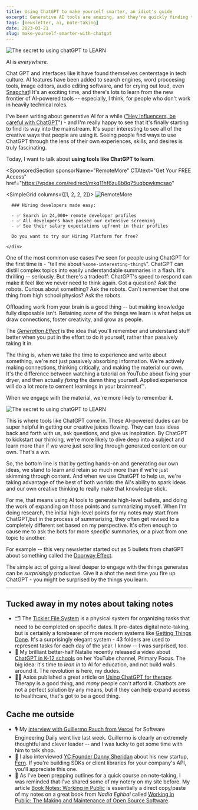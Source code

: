 ```yaml
---
title: Using ChatGPT to make yourself smarter, an idiot's guide
excerpt: Generative AI tools are amazing, and they're quickly finding their way into our lives. Here's how to use them to actually make yourself smarter.
tags: [newsletter, ai, note-taking]
date: 2023-03-21
slug: make-yourself-smarter-with-chatgpt
---
```


<Image
  publicId="newsletters/make-yourself-smarter-with-chatgpt/cover"
  alt="The secret to using chatGPT to LEARN"
/>

AI is _everywhere._

Chat GPT and interfaces like it have found themselves centerstage in tech culture. AI features have been added to search engines, word proccesing tools, image editors, audio editing software, and for crying out loud, even [Snapchat](https://www.theverge.com/2023/2/27/23614959/snapchat-my-ai-chatbot-chatgpt-openai-plus-subscription)! It's an exciting time, and there's lots to learn from the new frontier of AI-powered tools -- especially, I think, for people who don't work in heavily technical roles.

I've been writing about generative AI for a while (["Hey Influencers, be careful with ChatGPT](https://mikebifulco.com/posts/product-marketing-defy-expectations)") - and I'm really happy to see that it's finally starting to find its way into the mainstream. It's super interesting to see all of the creative ways that people are using it. Seeing people find ways to use ChatGPT through the lens of their own experiences, skills, and desires is truly fascinating.

Today, I want to talk about **using tools like ChatGPT to learn**.

<SponsoredSection
  sponsorName="RemoteMore"
  CTAtext="Get Your FREE Access"
  href="https://vpdae.com/redirect/mkq11hf6zu8b8q75uqbpwkmcsao"
>
  <SimpleGrid columns={[1, 2, 2, 2]}>
    <Image
      publicId="sponsors/remotemore/logo"
      alt="RemoteMore"
      height={250}
      width={250}
    />
    <div>

      ### Hiring developers made easy:

      - ✅ Search in 24,000+ remote developer profiles
      - ✅ All developers have passed our extensive screening
      - ✅ See their salary expectations upfront in their profiles

      Do you want to try our Hiring Platform for free?

    </div>

  </SimpleGrid>
</SponsoredSection>

One of the most common use cases I've seen for people using ChatGPT for the first time is - "tell me about `%some-interesting-thing%`". ChatGPT can distill complex topics into easily understandable summaries in a flash. It's thrilling -- seriously. But there's a tradeoff: ChatGPT's speed to respond can make it feel like we never need to think again. Got a question? Ask the robots. Curious about something? Ask the robots. Can't remember that one thing from high school physics? Ask the robots.

Offloading work from your brain is a good thing -- but making knowledge fully disposable isn't. Retaining _some_ of the things we learn is what helps us draw connections, foster creativity, and grow as people.

The [_Generation Effect_](https://en.wikipedia.org/wiki/Generation_effect) is the idea that you'll remember and understand stuff better when you put in the effort to do it yourself, rather than passively taking it in.

The thing is, when we take the time to experience and write about something, we're not just passively absorbing information. We're actively making connections, thinking critically, and making the material our own. It's the difference between watching a tutorial on YouTube about fixing your dryer, and then actually _fixing_ the damn thing yourself. Applied experience will do a lot more to cement learnings in your brainmeat™️.

When we engage with the material, we're more likely to remember it.

<Image
  publicId="newsletters/make-yourself-smarter-with-chatgpt/screenshot"
  alt="The secret to using chatGPT to LEARN"
  caption="I often use ChatGPT to spur ideas for writing"
/>

This is where tools like ChatGPT come in. These AI-powered dudes can be super helpful in getting our creative juices flowing. They can toss ideas back and forth with us, ask questions, and give us inspiration. By ChatGPT to kickstart our thinking, we're more likely to dive deep into a subject and learn more than if we were just scrolling through generated content on our own. That's a win.

So, the bottom line is that by getting hands-on and generating our own ideas, we stand to learn and retain so much more than if we're just skimming through content. And when we use ChatGPT to help us, we're taking advantage of the best of both worlds: the AI's ability to spark ideas and our own creative thinking to really make that knowledge stick.

For me, that means using AI tools to generate high-level bullets, and doing the work of expanding on those points and summarizing myself. When I'm doing research, the initial high-level points for my notes may start from ChatGPT,but in the process of summarizing, they often get revised to a completely different set based on my perspective. It's often enough to cause me to ask the bots for more _specific_ summaries, or a pivot from one topic to another.

For example -- this very newsletter started out as 5 bullets from chatGPT about something called the [Doorway Effect](https://en.wikipedia.org/wiki/Doorway_effect).

The simple act of going a level deeper to engage with the things generates can be _surprisingly_ productive. Give it a shot the next time you fire up ChatGPT - you might be surprised by the things you learn.

---

## Tucked away in my notes about taking notes

- 🗂️ The [Tickler File System](https://officedynamics.com/43-folders-method-paper-system/) is a physical system for organizing tasks that need to be completed on specific dates. It pre-dates digital note-taking, but is certainly a forebearer of more modern systems like [Getting Things Done](https://gettingthingsdone.com/). It's a surprisingly elegant system - 43 folders are used to represent tasks for each day of the year. I know -- I was surprised, too.
- 🎥 My brilliant better-half Natalie recently released a video about [ChatGPT in K-12 schools](https://www.youtube.com/watch?v=M9oOtOkPTzc&t=175s) on her YouTube channel, Primary Focus. The big idea: it's time to _lean in_ to AI for education, and not build walls around it. The revolution is here, my dudes.
- 🧘‍♂️ Axios published a great article on [Using ChatGPT for therapy](https://www.axios.com/2023/03/08/therapy-chatbots-chatgpt-ai). Therapy is a good thing, and _many_ people can't afford it. Chatbots are not a perfect solution by any means, but if they can help expand access to healthcare, that's got to be a good thing.

## Cache me outside

- 🎙️ My [interview with Guillermo Rauch from Vercel](https://softwareengineeringdaily.com/2023/03/15/building-user-experiences/) for Software Engineering Daily went live last week. Guillermo is clearly an extremely thoughtful and clever leader -- and I was lucky to get some time with him to talk shop.
- 🎤 I also interviewed [YC Founder Danny Sheridan](https://softwareengineeringdaily.com/2023/03/15/building-user-experiences/) about his new startup, [Fern](https://www.buildwithfern.com/). If you're building SDKs or client libraries for your company's API, you'll appreciate this one.
- 📖 As I've been prepping outlines for a quick course on note-taking, I was reminded that I've shared some of my notery on my site before. My article [Book Notes: Working in Public](https://mikebifulco.com/posts/working-in-public) is essentially a direct copy/paste of my notes on a great book from _Nadia Eghbal_ called [Working in Public: The Making and Maintenance of Open Source Software](https://amzn.to/3LAc0a6).
